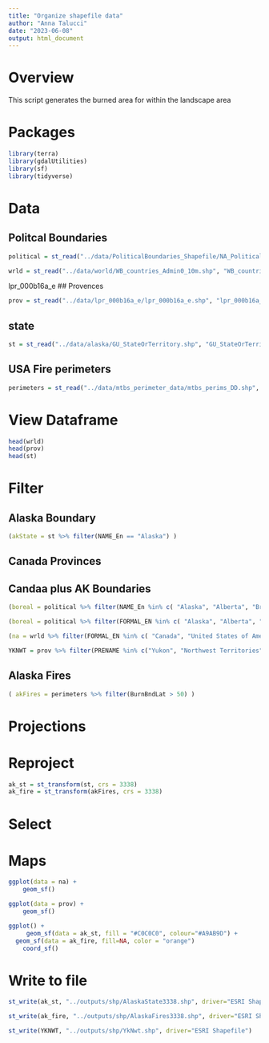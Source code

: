 ```yaml
---
title: "Organize shapefile data"
author: "Anna Talucci"
date: "2023-06-08"
output: html_document
---
```


# Overview

This script generates the burned area  for within the landscape area

# Packages
```r
library(terra)
library(gdalUtilities)
library(sf)
library(tidyverse)
```

# Data

## Politcal Boundaries
```r
political = st_read("../data/PoliticalBoundaries_Shapefile/NA_PoliticalDivisions/data/bound_p/boundaries_p_2021_v3.shp", "boundaries_p_2021_v3")
```
```r
wrld = st_read("../data/world/WB_countries_Admin0_10m.shp", "WB_countries_Admin0_10m")
```

lpr_000b16a_e
## Provences
```r
prov = st_read("../data/lpr_000b16a_e/lpr_000b16a_e.shp", "lpr_000b16a_e")
```

## state
```r
st = st_read("../data/alaska/GU_StateOrTerritory.shp", "GU_StateOrTerritory")
```


## USA Fire perimeters
```r
perimeters = st_read("../data/mtbs_perimeter_data/mtbs_perims_DD.shp", "mtbs_perims_DD")

```

# View Dataframe
```r
head(wrld)
head(prov)
head(st)
```

# Filter 
##  Alaska Boundary
```r
(akState = st %>% filter(NAME_En == "Alaska") )
```

## Canada Provinces

## Candaa plus AK Boundaries
```r
(boreal = political %>% filter(NAME_En %in% c( "Alaska", "Alberta", "British Columbia", "Manitoba", "New Brunswick",  "Northwest Territories", "Newfoundland and Labrador", "Nova Scotia" , "Nunavut", "Ontario", "Prince Edward Island" , "Quebec", "Saskatchewan",   "Yukon")) )
```

```r
(boreal = political %>% filter(FORMAL_EN %in% c( "Alaska", "Alberta", "British Columbia", "Manitoba", "New Brunswick",  "Northwest Territories", "Newfoundland and Labrador", "Nova Scotia" , "Nunavut", "Ontario", "Prince Edward Island" , "Quebec", "Saskatchewan",   "Yukon")) )
```

```r
(na = wrld %>% filter(FORMAL_EN %in% c( "Canada", "United States of America")) )
```

```r

YKNWT = prov %>% filter(PRENAME %in% c("Yukon", "Northwest Territories"))
```
##  Alaska Fires

```r
( akFires = perimeters %>% filter(BurnBndLat > 50) )
```

# Projections

# Reproject

```r
ak_st = st_transform(st, crs = 3338)
ak_fire = st_transform(akFires, crs = 3338)
```
# Select

# Maps

```r
ggplot(data = na) +
    geom_sf()
```

```r
ggplot(data = prov) +
    geom_sf()
```

```r
ggplot() +
     geom_sf(data = ak_st, fill = "#C0C0C0", colour="#A9AB9D") +
  geom_sf(data = ak_fire, fill=NA, color = "orange")
    coord_sf()
```


# Write to file
```r
st_write(ak_st, "../outputs/shp/AlaskaState3338.shp", driver="ESRI Shapefile")
```

```r
st_write(ak_fire, "../outputs/shp/AlaskaFires3338.shp", driver="ESRI Shapefile")
```

```r
st_write(YKNWT, "../outputs/shp/YkNwt.shp", driver="ESRI Shapefile")
```